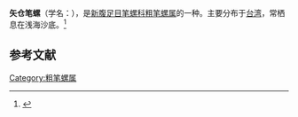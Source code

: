 {{Speciesbox
| name = 矢仓笔螺
| image = 
| image_width = 
| genus = Scabricola
| species = yagurai
| authority = (Kira, 1959)
}}
'''矢仓笔螺'''（学名：''{{lang|la|Scabricola yagurai}}''），是[[新腹足目|新腹足目]][[笔螺科|笔螺科]][[粗笔螺属|粗笔螺属]]的一种。主要分布于[[台湾|台湾]]，常栖息在浅海沙底。<ref>{{cite web|url=http://shell.sinica.edu.tw/chinese/shellbase_detail.php?science_no=3419|title=国际贝库：矢仓笔螺|publisher=台湾贝类资料库|accessdate=2009-08-11|archive-date=2016-03-04|archive-url=https://web.archive.org/web/20160304120405/http://shell.sinica.edu.tw/chinese/shellbase_detail.php?science_no=3419|dead-url=no}}</ref>

== 参考文献 ==
{{reflist|2}}
{{Taxonbar|from=Q60395691}}

[[Category:粗笔螺属|Category:粗笔螺属]]